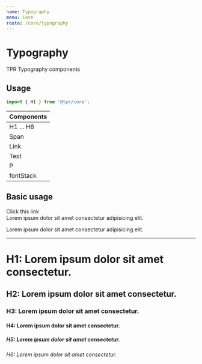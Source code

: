 ```yaml
---
name: Typography
menu: Core
route: /core/typography
---
```



# Typography

TPR Typography components

## Usage

```js
import { H1 } from '@tpr/core';
```

| Components |
| ---------- |
| H1 ... H6  |
| Span       |
| Link       |
| Text       |
| P          |
| fontStack  |

## Basic usage

<Playground>
	<Link>Click this link</Link>
	<br />
	<Span>Lorem ipsum dolor sit amet consectetur adipisicing elit.</Span>
	<P>Lorem ipsum dolor sit amet consectetur adipisicing elit.</P>
	<hr />
	<H1>H1: Lorem ipsum dolor sit amet consectetur.</H1>
	<H2>H2: Lorem ipsum dolor sit amet consectetur.</H2>
	<H3>H3: Lorem ipsum dolor sit amet consectetur.</H3>
	<H4>H4: Lorem ipsum dolor sit amet consectetur.</H4>
	<H5>H5: Lorem ipsum dolor sit amet consectetur.</H5>
	<H6>H6: Lorem ipsum dolor sit amet consectetur.</H6>
</Playground>
